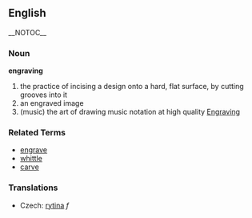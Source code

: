== English == {{wikipedia}} __NOTOC__
=== Noun ===
'''engraving''' 
# the practice of incising a design onto a hard, flat surface, by cutting grooves into it
# an engraved image
# (music) the art of drawing music notation at high quality [[wikipedia:Engraving (music)|Engraving]]

=== Related Terms ===
* [[engrave]]
* [[whittle]]
* [[carve]]

===Translations===
*Czech: [[rytina]] ''f''